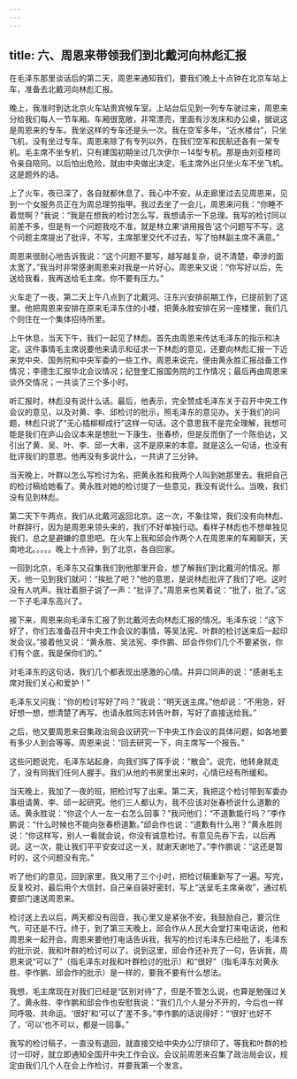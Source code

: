 ```yaml
---
---
---
```

title: 六、周恩来带领我们到北戴河向林彪汇报
---



在毛泽东那里谈话后的第二天，周恩来通知我们，要我们晚上十点钟在北京车站上车，准备去北戴河向林彪汇报。

晚上，我准时到达北京火车站贵宾候车室。上站台后见到一列专车驶过来，周恩来分给我们每人一节车厢。车厢很宽敞，非常漂亮，里面有沙发床和办公桌，据说这是周恩来的专车。我坐这样的专车还是头一次。我在空军多年，“近水楼台”，只坐飞机，没有坐过专车。周恩来除了有专列以外，在我们空军和民航还各有一架专机。毛主席不坐专机，只有建国初期坐过几次伊尔－14型专机。那是由刘亚楼司令亲自陪同。以后怕出危险，就由中央做出决定，毛主席外出只坐火车不坐飞机。这是题外的话。

上了火车，夜已深了，各自就都休息了。我心中不安，从走廊里过去见周恩来，见到一个女服务员正在为周总理剪指甲。我过去坐了一会儿，周恩来问我：“你睡不着觉啊？”我说：“我是在想我的检讨怎么写，我想请示一下总理。我写的检讨同以前差不多，但是有一个问题我吃不准，就是林立果‘讲用报告’这个问题写不写，这个问题主席提出了批评，不写，主席那里交代不过去，写了怕林副主席不满意。”

周恩来很耐心地告诉我说：“这个问题不要写，越写越复杂，说不清楚，牵涉的面太宽了。”我当时非常感谢周恩来对我是一片好心。周恩来又说：“你写好以后，先送给我看，我再送给毛主席。你不要有压力。”

火车走了一夜，第二天上午八点到了北戴河。汪东兴安排前期工作，已提前到了这里。他把周恩来安排在原来毛泽东住的小楼，把黄永胜安排在另一座楼里，我们几个则住在一个集体招待所里。

上午休息，当天下午，我们一起见了林彪。首先由周恩来传达毛泽东的指示和决定。这件事情毛主席说要他来请示和征求一下林彪的意见，还要向林彪汇报一下近来党中央、国务院和中央军委的一些工作。周恩来说完，便由黄永胜汇报战备工作情况；李德生汇报华北会议情况；纪登奎汇报国务院的工作情况；最后再由周恩来谈外交情况；一共谈了三个多小时。

听汇报时，林彪没有说什么话。最后，他表示，完全赞成毛泽东关于召开中央工作会议的意见，以及对黄、李、邱检讨的批示，照毛泽东的意见办。关于我们的问题，林彪只说了“无心插柳柳成行”这样一句话。这个意思我不是完全理解，我想可能是我们在庐山会议本来是想批一下康生、张春桥，但是反而倒了一个陈伯达，又引出了黄、吴、叶、李、邱一大串，这不是原来的本意。就是这么一句话，也没有批评我们的意思。他再没有多说什么，一共讲了三分钟。

当天晚上，叶群以怎么写检讨为名，把黄永胜和我两个人叫到她那里去。我把自己的检讨稿给她看了。黄永胜对她的检讨提了一些意见，我没有说什么。当晚，我们没有见到林彪。

第二天下午两点，我们从北戴河返回北京。这一次，不象往常，我们没有向林彪、叶群辞行，因为是周恩来领头来的，我们不好单独行动。看样子林彪也不想单独见我们，总之是避嫌的意思吧。在火车上我和邱会作两个人在周恩来的车厢聊天，天南地北。。。。。晚上十点钟，到了北京，各自回家。

一回到北京，毛泽东又召集我们到他那里开会，想了解我们到北戴河的情况。那天，他一见到我们就问：“挨批了吧？”他的意思，是说林彪批评了我们了吧。这时没有人吭声。我壮着胆子说了一声：“批评了。”周恩来也笑着说：“批了，批了。”这一下子毛泽东高兴了。

接下来，周恩来向毛泽东汇报了到北戴河去向林彪汇报的情况。毛泽东说：“这下好了，你们去准备召开中央工作会议的事情，等吴法宪、叶群的检讨送来后一起印发会议。”接着他又说：“黄永胜、吴法宪、李作鹏、邱会作你们几个不要紧张，你们有个底，我是保你们的。”

对毛泽东的这句话，我们几个都表现出感激的心情。并异口同声的说：“感谢毛主席对我们关心和爱护！”

毛泽东又问我：“你的检讨写好了吗？”我说：“明天送主席。”他却说：“不用急，好好想一想，想清楚了再写。也请永胜同志转告叶群，写好了直接送给我。”

之后，他又要周恩来召集政治局会议研究一下中央工作会议的具体问题，如各地要有多少人到会等等。周恩来说：“回去研究一下，向主席写一个报告。”

这些问题说完，毛泽东站起身，向我们挥了挥手说：“散会”。说完，他转身就走了，没有同我们任何人握手。我们从他的书房里出来时，心情已经有所缓和。

当天晚上，我加了一夜的班，把检讨写了出来。第二天，我把这个检讨带到军委办事组请黄、李、邱一起研究。他们三人都认为，我不应该对张春桥说什么道歉的话。黄永胜说：“你这个人一左一右怎么回事？”我问他们：“不道歉能行吗？”李作鹏说：“什么时候也不能向张春桥道歉。”邱会作也说：“道歉有什么用？”黄永胜则说：“你这样写，别人一看就会说，你没有诚意检讨。有意见先吞下去，以后再说。这一次，能让我们平平安安过这一关，就谢天谢地了。”李作鹏说：“这还是暂时的，这个问题没有完。”

听了他们的意见，回到家里，我又用了三个小时，把检讨稿重新写了一遍。写完，反复校对，最后用个大信封，自己亲自装好密封，写上“送呈毛主席亲收”，通过机要部门速送周恩来。

检讨送上去以后，两天都没有回音，我心里又是紧张不安。我鼓励自己，要沉住气，可还是不行。终于，到了第三天晚上，邱会作从人民大会堂打来电话说，他和周恩来一起开会，周恩来要他打电话告诉我，我写的检讨毛泽东已经批了，毛泽东的批示说，我和叶群的检讨可以了。说到这里，邱会作还补充了一句，告诉我，周恩来说“可以了”（指毛泽东对我和叶群检讨的批示）和“很好”（指毛泽东对黄永胜、李作鹏、邱会作的批示）是一样的，要我不要有什么想法。

我想，毛主席现在对我们已经是“区别对待”了，但是不管怎么说，也算是勉强过关了。黄永胜、李作鹏和邱会作也安慰我说：“我们几个人是分不开的，今后也一样同呼吸、共命运。‘很好’和‘可以了’差不多。”李作鹏的话说得好：“‘很好’也好不了，‘可以’也不可以，都是一回事。”

我写的检讨稿子，一直没有退回，就直接交给中央办公厅排印了。等我和叶群的检讨一印好，就立即通知全国开中央工作会议。会议前周恩来召集了政治局会议，规定由我们几个人在会上作检讨，并要我第一个发言。